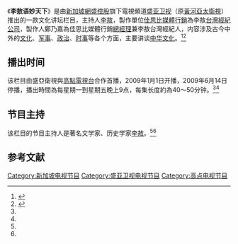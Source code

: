 {{电视节目信息框
| 颜色       = orange
| 名称       = 李敖语妙天下
| 原名       = 
| 图片       = L.jpg
| 图说       = 李敖语妙天下
| 类型       = [[文化|文化]]
| 导演       = 
| 主持       = [[李敖|李敖]]
| 演出       = 
| 配音       = 
| 旁白       = 
| 主题曲     = 《忘了我是谁》
| 片头曲     = 《忘了我是谁》
| 片尾曲     = 《忘了我是谁》
| 国家       = {{SGP}}
| 语言       = [[国语|国语]]
| 集数       = 
| 制作人     = 鄭乃嘉
| 监制       = 
| 每集长     = 48分钟
| 频道       = 
| 电视网     = [[高点电视台|高点电视台]]<br>[[盛亚卫视|盛亚卫视]]
| 电视台     = 
| 视频制式   = 
| 音频制式   = 
| 首播国家   = {{SGP}}<br>{{CHNML}}<br>{{TWN}}<br>{{HK}}<br>{{MAC}}<br>{{MYS}}<br>{{IDN}}<br>{{THA}}<br>{{PHL}}<br>{{VNM}}<br>{{AUS}}<br>{{NZL}}<br>{{USA}}<br>{{CAN}}<br>{{IND}}
| 制作公司   = 佳思比媒體行銷有限公司
| 开始       = {{Start date|2009|1|1}}
| 结束       = {{End date|2009|6|14}}
| 中国大陆名称 = 李敖语妙天下
| 台湾名称   = 李敖語妙天下
| 港澳名称   = 李敖語妙天下
| 马新名称   = 李敖語妙天下
| 官方网站   = 
| imdb_id   = 
| tv_com_id = 
}}
《'''李敖语妙天下'''》是由[[新加坡|新加坡]][[網盛控股|網盛控股]]旗下電視頻道[[盛亚卫视|盛亚卫视]]（原[[黃河亞太衛視|黃河亞太衛視]]）推出的一款文化讲坛栏目，主持人[[李敖|李敖]]，製作單位[[佳思比媒體行銷|佳思比媒體行銷]]為李敖[[台灣|台灣]][[經紀公司|經紀公司]]，製作人鄭乃嘉為佳思比媒體行銷[[總經理|總經理]]兼李敖台灣經紀人，内容涉及古今中外的[[文化|文化]]、[[军事|军事]]、[[政治|政治]]、[[时事|时事]]等各个方面，主要讲谈[[中国文化|中华文化]]。<ref name="jyw">{{cite web|url=http://ent.hunantv.com/z/20081227/151324.html|title=李敖新节目开播 评饭岛爱：太俗气，不及格|accessdate=2012-03-12|date=2008-12-27|work=金鹰网|archive-date=2019-06-02|archive-url=https://web.archive.org/web/20190602005145/http://ent.hunantv.com/z/20081227/151324.html|dead-url=no}}</ref><ref name="shw">{{cite web|url=http://news.sohu.com/20081226/n261431793.shtml|title=李敖称饭岛爱长相俗气不入流 嫌莫文蔚年纪大|accessdate=2012-03-12|date=2008-12-26|work=搜狐|archive-date=2019-05-31|archive-url=https://web.archive.org/web/20190531054812/http://news.sohu.com/20081226/n261431793.shtml|dead-url=no}}</ref>

== 播出时间 ==
该栏目由盛亞衛視與[[高點電視台|高點電視台]]合作首播，2009年1月1日开播，2009年6月14日停播，播出時間為每星期一到星期五晚上9点，每集长度約為40～50分钟。<ref name="jyw"/><ref name="shw"/>

== 节目主持 ==
该栏目的节目主持人是著名文学家、历史学家[[李敖|李敖]]。<ref name="jyw"/><ref name="shw"/>

==参考文献==
<div class="references-small">
<references></references>
</div>
{{李敖作品}}
{{DEFAULTSORT:Li李敖语妙天下}}
[[Category:新加坡电视节目|Category:新加坡电视节目]]
[[Category:盛亚卫视电视节目|Category:盛亚卫视电视节目]]
[[Category:高点电视节目|Category:高点电视节目]]